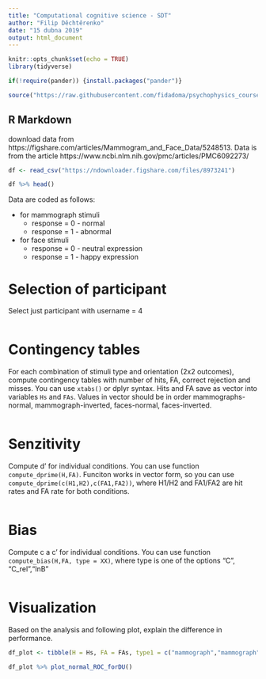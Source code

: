 ```yaml
---
title: "Computational cognitive science - SDT"
author: "Filip Děchtěrenko"
date: "15 dubna 2019"
output: html_document
---
```


```r
knitr::opts_chunk$set(echo = TRUE)
library(tidyverse)

if(!require(pander)) {install.packages("pander")}

source("https://raw.githubusercontent.com/fidadoma/psychophysics_course_SDT/12d6db71cbe5dbda9e1d6bc8c4b19ee59ee6a1ff/utils.R")
```

## R Markdown

download data from https://figshare.com/articles/Mammogram_and_Face_Data/5248513. Data is from the article https://www.ncbi.nlm.nih.gov/pmc/articles/PMC6092273/


```r
df <- read_csv("https://ndownloader.figshare.com/files/8973241")

df %>% head() 

```

Data are coded as follows:

* for mammograph stimuli
    * response = 0 - normal
    * response = 1 - abnormal
  
* for face stimuli
    * response = 0 - neutral expression
    * response = 1 - happy expression


# Selection of participant

Select just participant with username = 4

```r

```

# Contingency tables

For each combination of stimuli type and orientation (2x2 outcomes), compute contingency tables with number of hits, FA, correct rejection and misses. You can use `xtabs()` or dplyr syntax. Hits and FA save as vector into variables  `Hs` and `FAs`. Values in vector should be in order mammographs-normal, mammograph-inverted, faces-normal, faces-inverted. 

```r

```

# Senzitivity

Compute d' for individual conditions. You can use function `compute_dprime(H,FA)`. Funciton works in vector form, so you can use `compute_dprime(c(H1,H2),c(FA1,FA2))`, where H1/H2 and FA1/FA2 are hit rates and FA rate for both conditions.

```r

```

# Bias

Compute c a c' for individual conditions. You can use function `compute_bias(H,FA, type = XX)`, where type is one of the options "C", "C_rel","lnB"

```r

```

# Visualization

Based on the analysis and following plot, explain the difference in performance.

```r

df_plot <- tibble(H = Hs, FA = FAs, type1 = c("mammograph","mammograph","photography","photography"), type2 = c("normal","inverted","normal","inverted"))

df_plot %>% plot_normal_ROC_forDU()
```